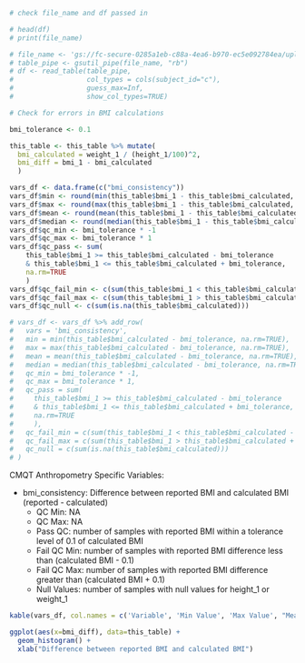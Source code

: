 
```r
# check file_name and df passed in 

# head(df)
# print(file_name)

# file_name <- 'gs://fc-secure-0285a1eb-c88a-4ea6-b970-ec5e092784ea/uploaded_data_prevent/aric_cmqt_anthropometry.tsv'
# table_pipe <- gsutil_pipe(file_name, "rb")
# df <- read_table(table_pipe, 
#                  col_types = cols(subject_id="c"), 
#                  guess_max=Inf, 
#                  show_col_types=TRUE)
```

```r
# Check for errors in BMI calculations 

bmi_tolerance <- 0.1

this_table <- this_table %>% mutate(
  bmi_calculated = weight_1 / (height_1/100)^2,
  bmi_diff = bmi_1 - bmi_calculated
  )

vars_df <- data.frame(c("bmi_consistency"))
vars_df$min <- round(min(this_table$bmi_1 - this_table$bmi_calculated, na.rm=TRUE), 2)
vars_df$max <- round(max(this_table$bmi_1 - this_table$bmi_calculated, na.rm=TRUE), 2)
vars_df$mean <- round(mean(this_table$bmi_1 - this_table$bmi_calculated, na.rm=TRUE), 2)
vars_df$median <- round(median(this_table$bmi_1 - this_table$bmi_calculated, na.rm=TRUE), 2)
vars_df$qc_min <- bmi_tolerance * -1
vars_df$qc_max <- bmi_tolerance * 1
vars_df$qc_pass <- sum(
    this_table$bmi_1 >= this_table$bmi_calculated - bmi_tolerance
    & this_table$bmi_1 <= this_table$bmi_calculated + bmi_tolerance, 
    na.rm=TRUE
    )
vars_df$qc_fail_min <- c(sum(this_table$bmi_1 < this_table$bmi_calculated - bmi_tolerance, na.rm=TRUE))
vars_df$qc_fail_max <- c(sum(this_table$bmi_1 > this_table$bmi_calculated + bmi_tolerance, na.rm=TRUE))
vars_df$qc_null <- c(sum(is.na(this_table$bmi_calculated)))

# vars_df <- vars_df %>% add_row(
#   vars = 'bmi_consistency',
#   min = min(this_table$bmi_calculated - bmi_tolerance, na.rm=TRUE), 
#   max = max(this_table$bmi_calculated - bmi_tolerance, na.rm=TRUE), 
#   mean = mean(this_table$bmi_calculated - bmi_tolerance, na.rm=TRUE), 
#   median = median(this_table$bmi_calculated - bmi_tolerance, na.rm=TRUE), 
#   qc_min = bmi_tolerance * -1,
#   qc_max = bmi_tolerance * 1,
#   qc_pass = sum(
#     this_table$bmi_1 >= this_table$bmi_calculated - bmi_tolerance
#     & this_table$bmi_1 <= this_table$bmi_calculated + bmi_tolerance, 
#     na.rm=TRUE
#     ),
#   qc_fail_min = c(sum(this_table$bmi_1 < this_table$bmi_calculated - bmi_tolerance, na.rm=TRUE)),
#   qc_fail_max = c(sum(this_table$bmi_1 > this_table$bmi_calculated + bmi_tolerance, na.rm=TRUE)),
#   qc_null = c(sum(is.na(this_table$bmi_calculated)))
# )
```

CMQT Anthropometry Specific Variables: 

- bmi_consistency: Difference between reported BMI and calculated BMI (reported - calculated)
  - QC Min: NA
  - QC Max: NA
  - Pass QC: number of samples with reported BMI within a tolerance level of 0.1 of calculated BMI
  - Fail QC Min: number of samples with reported BMI difference less than (calculated BMI - 0.1)
  - Fail QC Max: number of samples with reported BMI difference greater than (calculated BMI + 0.1)
  - Null Values: number of samples with null values for height_1 or weight_1

```r
kable(vars_df, col.names = c('Variable', 'Min Value', 'Max Value', "Mean", "Median", "QC Min", "QC Max", 'Pass QC', 'Fail QC Min', 'Fail QC Max', 'Null Values'))
```

```r
ggplot(aes(x=bmi_diff), data=this_table) +
  geom_histogram() +
  xlab("Difference between reported BMI and calculated BMI")
```